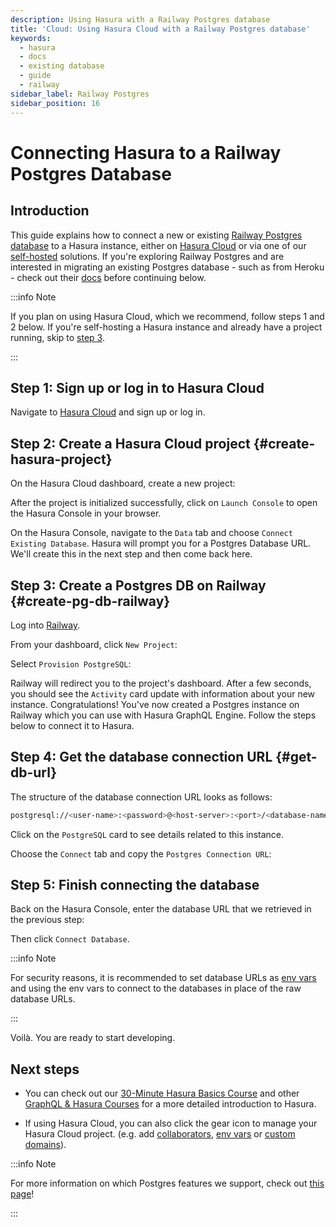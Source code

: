 ```yaml
---
description: Using Hasura with a Railway Postgres database
title: 'Cloud: Using Hasura Cloud with a Railway Postgres database'
keywords:
  - hasura
  - docs
  - existing database
  - guide
  - railway
sidebar_label: Railway Postgres
sidebar_position: 16
---
```



# Connecting Hasura to a Railway Postgres Database

## Introduction

This guide explains how to connect a new or existing
[Railway Postgres database](https://docs.railway.app/databases/postgresql) to a Hasura instance, either on
[Hasura Cloud](https://cloud.hasura.io) or via one of our [self-hosted](/deployment/deployment-guides/index.mdx)
solutions. If you're exploring Railway Postgres and are interested in migrating an existing Postgres database - such as
from Heroku - check out their [docs](https://railway.app/heroku) before continuing below.

:::info Note

If you plan on using Hasura Cloud, which we recommend, follow steps 1 and 2 below. If you're self-hosting a Hasura instance and
already have a project running, skip to [step 3](#create-pg-db-railway).

:::

## Step 1: Sign up or log in to Hasura Cloud

Navigate to [Hasura Cloud](https://cloud.hasura.io/signup/?pg=docs&plcmt=body&cta=navigate-to-hasura-cloud&tech=default)
and sign up or log in.

## Step 2: Create a Hasura Cloud project {#create-hasura-project}

On the Hasura Cloud dashboard, create a new project:

<Thumbnail src="/img/cloud-dbs/create-hasura-cloud-project.png" alt="Create Hasura Cloud project" />

After the project is initialized successfully, click on `Launch Console` to open the Hasura Console in your browser.

On the Hasura Console, navigate to the `Data` tab and choose `Connect Existing Database`. Hasura will prompt you for a
Postgres Database URL. We'll create this in the next step and then come back here.

<Thumbnail src="/img/cloud-dbs/existing-db-setup.png" alt="Hasura Cloud database setup" width="700px" />

## Step 3: Create a Postgres DB on Railway {#create-pg-db-railway}

Log into [Railway](https://railway.app/dashboard).

From your dashboard, click `New Project`:

<Thumbnail src="/img/cloud-dbs/railway/railway-new-project.png" alt="Create a new project with Railway" width="700px" />

Select `Provision PostgreSQL`:

<Thumbnail src="/img/cloud-dbs/railway/railway-new-pg.png" alt="Create a new PG db with Railway" width="700px" />

Railway will redirect you to the project's dashboard. After a few seconds, you should see the `Activity` card update
with information about your new instance. Congratulations! You've now created a Postgres instance on Railway which you
can use with Hasura GraphQL Engine. Follow the steps below to connect it to Hasura.

## Step 4: Get the database connection URL {#get-db-url}

The structure of the database connection URL looks as follows:

```bash
postgresql://<user-name>:<password>@<host-server>:<port>/<database-name>
```

Click on the `PostgreSQL` card to see details related to this instance.

<Thumbnail
  src="/img/cloud-dbs/railway/railway-choose-pg.png"
  alt="Access your the details of the db from the card"
  width="700px"
/>

Choose the `Connect` tab and copy the `Postgres Connection URL`:

<Thumbnail
  src="/img/cloud-dbs/railway/railway-connection-string.png"
  alt="Go to the connect tab and grab the connection string"
  width="700px"
/>

## Step 5: Finish connecting the database

Back on the Hasura Console, enter the database URL that we retrieved in the previous step:

<Thumbnail
  src="/img/cloud-dbs/render/render-connect-db.png"
  alt="Connect the database on Hasura Console"
  width="700px"
/>

Then click `Connect Database`.

:::info Note

For security reasons, it is recommended to set database URLs as
[env vars](/projects/env-vars.mdx#manage-project-env-vars) and using the env vars to connect to the databases in place
of the raw database URLs.

:::

Voilà. You are ready to start developing.

<Thumbnail src="/img/cloud-dbs/hasura-console.png" alt="Hasura Console" />

## Next steps

- You can check out our [30-Minute Hasura Basics Course](https://hasura.io/learn/graphql/hasura/introduction/) and other
  [GraphQL & Hasura Courses](https://hasura.io/learn/) for a more detailed introduction to Hasura.

- If using Hasura Cloud, you can also click the gear icon to manage your Hasura Cloud project. (e.g. add
  [collaborators](/projects/collaborators.mdx#manage-project-collaborators),
  [env vars](/projects/env-vars.mdx#manage-project-env-vars) or
  [custom domains](/projects/domains.mdx#manage-project-domains)).

<Thumbnail src="/img/getting-started/project-manage.png" alt="Project actions" width="860px" />

:::info Note

For more information on which Postgres features we support, check out [this page](/databases/index.mdx#feature-support)!

:::
